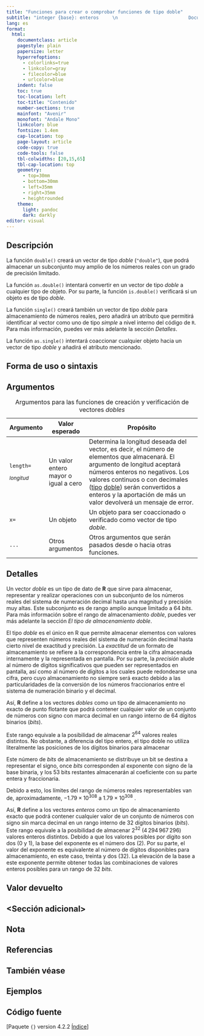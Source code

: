 ```yaml
---
title: "Funciones para crear o comprobar funciones de tipo doble"
subtitle: "integer {base}: enteros     \n                          Documentación de R, 4.0.0"
lang: es
format: 
  html:
    documentclass: article
    pagestyle: plain
    papersize: letter
    hyperrefoptions:
      - colorlinks=true
      - linkcolor=gray
      - filecolor=blue
      - urlcolor=blue
    indent: false
    toc: true
    toc-location: left
    toc-title: "Contenido"
    number-sections: true
    mainfont: "Avenir"
    monofont: "Andale Mono"
    linkcolor: blue
    fontsize: 1.4em
    cap-location: top
    page-layout: article
    code-copy: true
    code-tools: false
    tbl-colwidths: [20,15,65]
    tbl-cap-location: top
    geometry:
      - top=30mm
      - bottom=30mm
      - left=35mm
      - right=35mm
      - heightrounded
    theme:
      light: pandoc
      dark: darkly
editor: visual
---
```


## Descripción

La función `double()` creará un vector de tipo *doble* (`"double"`), que podrá almacenar un subconjunto muy amplio de los números reales con un grado de precisión limitado.

La función `as.double()` intentará convertir en un vector de tipo *doble* a cualquier tipo de objeto. Por su parte, la función `is.double()` verificará si un objeto es de tipo *doble*.

La función `single()` creará también un vector de tipo *doble* para almacenamiento de números reales, pero añadirá un atributo que permitirá identificar al vector como uno de tipo *simple* a nivel interno del código de `R`. Para más información, puedes ver más adelante la sección *Detalles*.

La función `as.single()` intentará coaccionar cualquier objeto hacia un vector de tipo *doble* y añadirá el atributo mencionado.

## Forma de uso o sintaxis

## Argumentos

+--------------+--------------------------------------+----------------------------------------------------------------------------------------------------------------------------------------------------------------------------------------------------------------------------------------------------------------------------------------------------------------------------------------------------------------------------------------+
| Argumento    | Valor esperado                       | Propósito                                                                                                                                                                                                                                                                                                                                                                              |
+==============+======================================+========================================================================================================================================================================================================================================================================================================================================================================================+
| `length=`    | Un valor entero mayor o igual a cero | Determina la longitud deseada del vector, es decir, el número de elementos que almacenará. El argumento de longitud aceptará números enteros no negativos. Los valores continuos o con decimales ([tipo](typeof%20%7Bbase%7D "typeof {base}") [doble](double%20%7Bbase%7D "double {base}")) serán convertidos a enteros y la aportación de más un valor devolverá un mensaje de error. |
|              |                                      |                                                                                                                                                                                                                                                                                                                                                                                        |
| ~*longitud*~ |                                      |                                                                                                                                                                                                                                                                                                                                                                                        |
+--------------+--------------------------------------+----------------------------------------------------------------------------------------------------------------------------------------------------------------------------------------------------------------------------------------------------------------------------------------------------------------------------------------------------------------------------------------+
| `x=`         | Un objeto                            | Un objeto para ser coaccionado o verificado como vector de tipo *doble*.                                                                                                                                                                                                                                                                                                               |
+--------------+--------------------------------------+----------------------------------------------------------------------------------------------------------------------------------------------------------------------------------------------------------------------------------------------------------------------------------------------------------------------------------------------------------------------------------------+
| `...`        | Otros argumentos                     | Otros argumentos que serán pasados desde o hacia otras funciones.                                                                                                                                                                                                                                                                                                                      |
+--------------+--------------------------------------+----------------------------------------------------------------------------------------------------------------------------------------------------------------------------------------------------------------------------------------------------------------------------------------------------------------------------------------------------------------------------------------+

: Argumentos para las funciones de creación y verificación de vectores *dobles*

## Detalles

Un vector *doble* es un tipo de dato de **R** que sirve para almacenar, representar y realizar operaciones con un subconjunto de los números reales del sistema de numeración decimal hasta una magnitud y precisión muy altas. Este subconjunto es de rango amplio aunque limitado a 64 *bits*. Para más información sobre el rango de almacenamiento *doble*, puedes ver más adelante la sección *El tipo de almacenamiento doble*.

El tipo *doble* es el único en R que permite almacenar elementos con valores que representen números reales del sistema de numeración decimal hasta cierto nivel de exactitud y precisión. La *exactitud* de un formato de almacenamiento se refiere a la correspondencia entre la cifra almacenada internamente y la representada en pantalla. Por su parte, la *precisión* alude al número de dígitos significativos que pueden ser representados en pantalla, así como al número de dígitos a los cuales puede redondearse una cifra, pero cuyo almacenamiento no siempre será exacto debido a las particularidades de la conversión de los números fraccionarios entre el sistema de numeración binario y el decimal.

Así, **R** define a los vectores *dobles* como un tipo de almacenamiento no exacto de punto flotante que podrá contener cualquier valor de un conjunto de números con signo con marca decimal en un rango interno de 64 dígitos binarios (*bits*).

Este rango equivale a la posibilidad de almacenar $2^{64}$ valores reales distintos. No obstante, a diferencia del tipo entero, el tipo doble no utiliza literalmente las posiciones de los dígitos binarios para almacenar

Este número de *bits* de almacenamiento se distribuye un bit se destina a representar el signo, once *bits* corresponden al exponente con signo de la base binaria, y los 53 bits restantes almacenarán al coeficiente con su parte entera y fraccionaria.

Debido a esto, los límites del rango de números reales representables van de, aproximadamente, $-1.79 \times 10^{308}$ a $1.79 \times 10^{308}$ .

Así, **R** define a los vectores *enteros* como un tipo de almacenamiento exacto que podrá contener cualquier valor de un conjunto de números con signo sin marca decimal en un rango interno de 32 dígitos binarios (*bits*). Este rango equivale a la posibilidad de almacenar $2^{32}$ ($4\,294\,967\,296$) valores enteros distintos. Debido a que los valores posibles por dígito son dos ($0$ y $1$), la base del exponente es el número dos ($2$). Por su parte, el valor del exponente es equivalente al número de dígitos disponibles para almacenamiento, en este caso, treinta y dos ($32$). La elevación de la base a este exponente permite obtener todas las combinaciones de valores enteros posibles para un rango de 32 *bits*.

## Valor devuelto

## \<Sección adicional\>

## Nota

## Referencias

## También véase

## Ejemplos

## Código fuente

\[Paquete `{}` version 4.2.2 [Índice](%7Bbase%7D "{base}")\]
